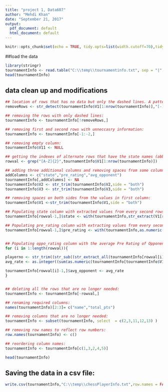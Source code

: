 ---
title: "project 1, Data607"
author: "Mehdi Khan"
date: "September 21, 2017"
output:
  pdf_document: default
  html_document: default
---

```{r setup, include=FALSE}
knitr::opts_chunk$set(echo = TRUE, tidy.opts=list(width.cutoff=70),tidy=TRUE)
```

##load the data
```{r}
library(stringr)
tournamentInfo <- read.table("C:\\temp\\tournamentinfo.txt", sep = "|", stringsAsFactors = FALSE, fill = TRUE)
head(tournamentInfo)
```

## data clean up and modifications
```{r}
## location of rows that has no data but only the dashed lines. A pattern match  consisting of only dashes is used to locate the rows, the length 6 is arbitrary:
removeRows <- str_detect(tournamentInfo$V1[1:nrow(tournamentInfo)],"[-]{6,}")

## removing the rows with only dashed lines:
tournamentInfo <- tournamentInfo[!removeRows,]

## removing first and second rows with unneccasry information:
tournamentInfo <- tournamentInfo[-1:-2,]

## removing empty column:
tournamentInfo$V11 <- NULL

## getting the indexes of alternate rows that have the state names (abbreviation of states in usa with two upper case letters ) and ratings: 
rowval <- grep("[A-Z]{2}",tournamentInfo$V1[1:nrow(tournamentInfo)])

## adding three additional columns and removing spaces from some columns:
addColumns <- c("state","pre_rating","avg_opponent")
tournamentInfo[,addColumns] <- NA
tournamentInfo$V2 <- str_trim(tournamentInfo$V2,side = "both") 
tournamentInfo$V3 <- str_trim(tournamentInfo$V3,side = "both") 

## removing spaces on both sides from the values in first column: 
tournamentInfo$V1 <-str_trim(tournamentInfo$V1,side = "both")

## Populating state column with extracted values from every second rows:
tournamentInfo[rowval-1,]$state <- with(tournamentInfo,str_extract(V1[rowval],"[A-Z]{2}"))

## Populating pre_rating column with extracting values from every second rows:
tournamentInfo[rowval-1,]$pre_rating <- with(tournamentInfo,as.numeric(str_trim(str_sub(str_extract(tournamentInfo$V2[rowval],"(R:[\\s]*([0-9]+))"),3),side="both")))


## Populating oppo_rating column with the average Pre Rating of Opponents. First opponents player numbers are collected, opponents who actually played a game were considered. Then the pre ratings for each of the opponents were found and finally their average ratings were calculated: 
for (i in 1:length(rowval)){

playerno <- str_trim((str_sub((str_extract_all(tournamentInfo[rowval[i]-1,4:10],"[WLD]{1}[:space:]*[0-9]{1,}")),2)),side = "both")  
avg_rate <- as.integer((sum(as.numeric(tournamentInfo[tournamentInfo$V1 %in% playerno, 12])))/length(playerno))

tournamentInfo[rowval[i]-1,]$avg_opponent <- avg_rate
}


## deleting all the rows that are no longer needed:
tournamentInfo <- tournamentInfo[-rowval,]

## renaming required columns:
names(tournamentInfo)[2:3]= c("name","total_pts")

## removing columns that are no longer needed:
tournamentInfo <- subset(tournamentInfo, select  = c(2,3,11,12,13) )

## removing row names to reflect row numbers: 
row.names(tournamentInfo) <- c()

## reordering column names:
tournamentInfo <- tournamentInfo[c(1,3,2,4,5)]

head(tournamentInfo)
```
## Saving the data in a csv file:
```{r}
write.csv(tournamentInfo,"C:\\temp\\chessPlayerInfo.txt",row.names = FALSE)
```

